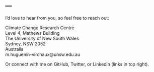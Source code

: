 ---
---

<link rel="stylesheet" href="styles.css" type="text/css">

I'd love to hear from you, so feel free to reach out:
 
Climate Change Research Centre<br>
Level 4, Mathews Building<br>
The University of New South Wales<br>
Sydney, NSW 2052<br>
Australia<br>
m.huguenin-virchaux@unsw.edu.au<br>

Or connect with me on GitHub, Twitter, or Linkedin (links in top right).

